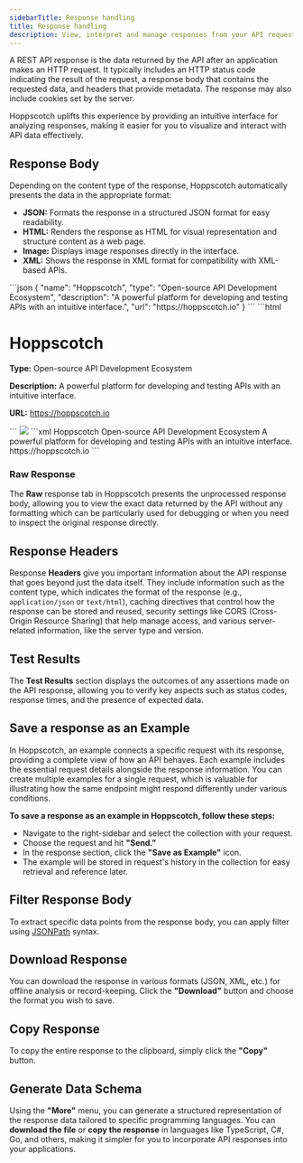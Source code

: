 ```yaml
---
sidebarTitle: Response handling
title: Response handling
description: View, interpret and manage responses from your API requests.
---
```


A REST API response is the data returned by the API after an application makes an HTTP request. It typically includes an HTTP status code indicating the result of the request, a response body that contains the requested data, and headers that provide metadata. The response may also include cookies set by the server. 

Hoppscotch uplifts this experience by providing an intuitive interface for analyzing responses, making it easier for you to visualize and interact with API data effectively.

## **Response Body**

Depending on the content type of the response, Hoppscotch automatically presents the data in the appropriate format:

- **JSON:** Formats the response in a structured JSON format for easy readability.
- **HTML:** Renders the response as HTML for visual representation and structure content as a web page.
- **Image:** Displays image responses directly in the interface.
- **XML:** Shows the response in XML format for compatibility with XML-based APIs.

<Tabs>
  <Tab title="JSON">
    ```json
    {
        "name": "Hoppscotch",
        "type": "Open-source API Development Ecosystem",
        "description": "A powerful platform for developing and testing APIs with an intuitive interface.",
        "url": "https://hoppscotch.io"
    }
    ```
  </Tab>
  <Tab title="HTML">
    ```html
    <!DOCTYPE html>
    <html lang="en">
    <head>
        <meta charset="UTF-8">
        <meta name="viewport" content="width=device-width, initial-scale=1.0">
        <title>Hoppscotch API</title>
    </head>
    <body>
        <h1>Hoppscotch</h1>
        <p><strong>Type:</strong> Open-source API Development Ecosystem</p>
        <p><strong>Description:</strong> A powerful platform for developing and testing APIs with an intuitive interface.</p>
        <p><strong>URL:</strong> <a href="https://hoppscotch.io">https://hoppscotch.io</a></p>
    </body>
    </html>
    ```
  </Tab>
  <Tab title="Image">
    <Frame>
        <img src="snippets/hoppscotch-banner.png" />
    </Frame>
  </Tab>
  <Tab title="XML">
  ```xml
    <?xml version="1.0" encoding="UTF-8"?>
    <api>
        <name>Hoppscotch</name>
        <type>Open-source API Development Ecosystem</type>
        <description>A powerful platform for developing and testing APIs with an intuitive interface.</description>
        <url>https://hoppscotch.io</url>
    </api>
    ```
  </Tab>
</Tabs>

### Raw Response

The **Raw** response tab in Hoppscotch presents the unprocessed response body, allowing you to view the exact data returned by the API without any formatting which can be particularly used for debugging or when you need to inspect the original response directly.

## Response Headers

Response **Headers** give you important information about the API response that goes beyond just the data itself. They include information such as the content type, which indicates the format of the response (e.g., `application/json` or `text/html`), caching directives that control how the response can be stored and reused, security settings like CORS (Cross-Origin Resource Sharing) that help manage access, and various server-related information, like the server type and version. 

## Test Results

The **Test Results** section displays the outcomes of any assertions made on the API response, allowing you to verify key aspects such as status codes, response times, and the presence of expected data. 

## Save a response as an Example

In Hoppscotch, an example connects a specific request with its response, providing a complete view of how an API behaves. Each example includes the essential request details alongside the response information. You can create multiple examples for a single request, which is valuable for illustrating how the same endpoint might respond differently under various conditions. 

**To save a response as an example in Hoppscotch, follow these steps:**

- Navigate to the right-sidebar and select the collection with your request.
- Choose the request and hit **"Send.”**
- In the response section, click the **"Save as Example"** icon.
- The example will be stored in request's history in the collection for easy retrieval and reference later.

## Filter Response Body

To extract specific data points from the response body, you can apply filter using [JSONPath](https://github.com/JSONPath-Plus/JSONPath) syntax.

## **Download Response**

You can download the response in various formats (JSON, XML, etc.) for offline analysis or record-keeping. Click the **"Download"** button and choose the format you wish to save.

## **Copy Response**

To copy the entire response to the clipboard, simply click the **"Copy"** button. 

## **Generate Data Schema**

Using the **"More"** menu, you can generate a structured representation of the response data tailored to specific programming languages. You can **download the file** or **copy the response** in languages like TypeScript, C#, Go, and others, making it simpler for you to incorporate API responses into your applications.
